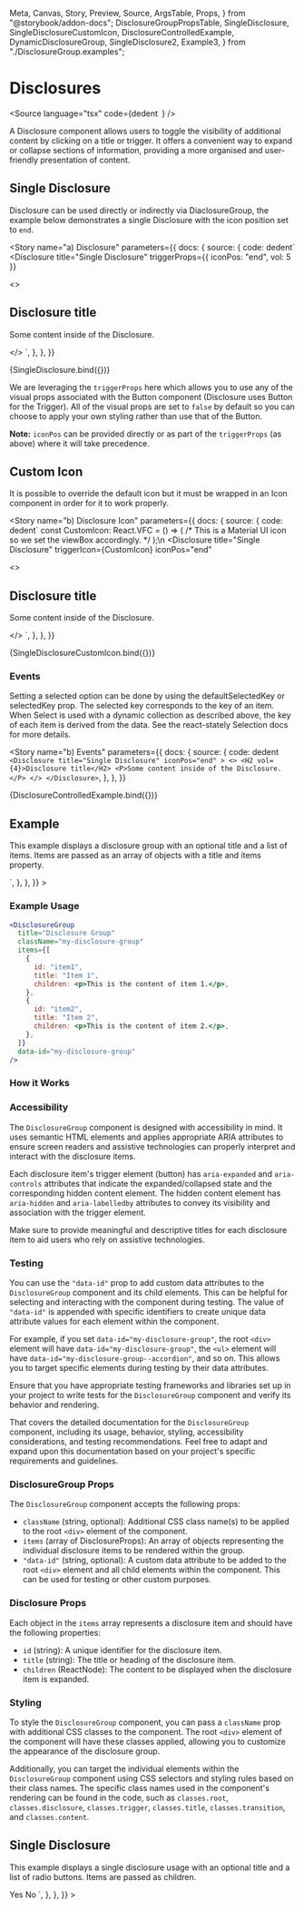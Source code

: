   Meta,
  Canvas,
  Story,
  Preview,
  Source,
  ArgsTable,
  Props,
} from "@storybook/addon-docs";
  DisclosureGroupPropsTable,
  SingleDisclosure,
  SingleDisclosureCustomIcon,
  DisclosureControlledExample,
  DynamicDisclosureGroup,
  SingleDisclosure2,
  Example3,
} from "./DisclosureGroup.examples";

<Meta title="Data/DisclosureGroup" component={DisclosureGroup} />

# Disclosures

<Source
  language="tsx"
  code={dedent`
  `}
/>

A Disclosure component allows users to toggle the visibility of additional content by clicking on a title or trigger. It offers a convenient way to expand or collapse sections of information, providing a more organised and user-friendly presentation of content.

## Single Disclosure

Disclosure can be used directly or indirectly via DiaclosureGroup, the example below demonstrates a single Disclosure with the icon position set to `end`.

<Story
  name="a) Disclosure"
  parameters={{
    docs: {
      source: {
        code: dedent`
<Disclosure
  title="Single Disclosure"
  triggerProps={{ iconPos: "end", vol: 5 }}
>
  <>
    <H2 vol={3}>Disclosure title</H2>
    <P vol={2}>Some content inside of the Disclosure.</P>
  </>
</Disclosure>`,
      },
    },
  }}
>
  {SingleDisclosure.bind({})}
</Story>

<Source language="tsx" id="data-disclosuregroup--a-disclosure" />

We are leveraging the `triggerProps` here which allows you to use any of the visual props associated with the Button component (Disclosure uses Button for the Trigger). All of the visual props are set to `false` by default so you can choose to apply your own styling rather than use that of the Button.

**Note:** `iconPos` can be provided directly or as part of the `triggerProps` (as above) where it will take precedence.

## Custom Icon

It is possible to override the default icon but it must be wrapped in an Icon component in order for it to work properly.

<Story
  name="b) Disclosure Icon"
  parameters={{
    docs: {
      source: {
        code: dedent`
const CustomIcon: React.VFC<IconProps> = () => (
  /* This is a Material UI icon so we set the viewBox accordingly. */
  <Icon viewBox="0 0 24 24">
    <path d="m20 12-1.41-1.41L13 16.17V4h-2v12.17l-5.58-5.59L4 12l8 8 8-8z"></path>
  </Icon>
);\n
<Disclosure
  title="Single Disclosure"
  triggerIcon={CustomIcon}
  iconPos="end"
>
  <>
    <H2 vol={3}>Disclosure title</H2>
    <P vol={2}>Some content inside of the Disclosure.</P>
  </>
</Disclosure>
`,
      },
    },
  }}
>
  {SingleDisclosureCustomIcon.bind({})}
</Story>

<Source language="tsx" id="data-disclosuregroup--b-disclosure-icon" />

### Events

Setting a selected option can be done by using the defaultSelectedKey or selectedKey prop. The selected key corresponds to the key of an item. When Select is used with a dynamic collection as described above, the key of each item is derived from the data. See the react-stately Selection docs for more details.

<Story
  name="b) Events"
  parameters={{
    docs: {
      source: {
        code: dedent`
<Disclosure title="Single Disclosure" iconPos="end" >
  <>
    <H2 vol={4}>Disclosure title</H2>
    <P>Some content inside of the Disclosure.</P>
  </>
</Disclosure>`,
      },
    },
  }}
>
  {DisclosureControlledExample.bind({})}
</Story>

<Source language="tsx" id="data-disclosuregroup--a-disclosure" />

## Example

This example displays a disclosure group with an optional title and a list of items.
Items are passed as an array of objects with a title and items property.

<Preview>
  <Story
    name="Example3"
    args={{}}
    parameters={{
      docs: {
        source: {
          code: dedent`
TBC`,
        },
      },
    }}
  >
    <Example3 />
  </Story>
</Preview>

<Preview>
  <Story
    name="SingleDisclosure2"
    args={{}}
    parameters={{
      docs: {
        source: {
          code: dedent`
TBC`,
        },
      },
    }}
  >
    <SingleDisclosure2 />
  </Story>
</Preview>

<Preview>
  <Story
    name="a) Disclosure Group"
    args={{}}
    parameters={{
      docs: {
        source: {
          code: dedent`
            <DisclosureGroup
              title="Disclosure Group"
              items={items}"
            />`,
        },
      },
    }}
  >
    <DynamicDisclosureGroup />
  </Story>
</Preview>

### Example Usage

```jsx
<DisclosureGroup
  title="Disclosure Group"
  className="my-disclosure-group"
  items={[
    {
      id: "item1",
      title: "Item 1",
      children: <p>This is the content of item 1.</p>,
    },
    {
      id: "item2",
      title: "Item 2",
      children: <p>This is the content of item 2.</p>,
    },
  ]}
  data-id="my-disclosure-group"
/>
```

### How it Works

### Accessibility

The `DisclosureGroup` component is designed with accessibility in mind. It uses semantic
HTML elements and applies appropriate ARIA attributes to ensure screen readers and
assistive technologies can properly interpret and interact with the disclosure items.

Each disclosure item's trigger element (button) has `aria-expanded` and
`aria-controls` attributes that indicate the expanded/collapsed state and the corresponding
hidden content element. The hidden content element has `aria-hidden` and `aria-labelledby`
attributes to convey its visibility and association with the trigger element.

Make sure to provide meaningful and descriptive titles for each disclosure item to
aid users who rely on assistive technologies.

### Testing

You can use the `"data-id"` prop to add custom data attributes to the `DisclosureGroup` component and its child elements.
This can be helpful for selecting and interacting with the component during testing.
The value of `"data-id"` is appended with specific identifiers to create unique data attribute values for each element within the component.

For example, if you set `data-id="my-disclosure-group"`, the root `<div>` element will
have `data-id="my-disclosure-group"`,
the `<ul>` element will have `data-id="my-disclosure-group--accordion"`, and so on.
This allows you to target specific elements during testing by their data attributes.

Ensure that you have appropriate testing frameworks and libraries set up in your project
to write tests for the `DisclosureGroup` component and verify its behavior and rendering.

That covers the detailed documentation for the `DisclosureGroup` component, including its usage,
behavior, styling, accessibility considerations, and testing recommendations.
Feel free to adapt and expand upon this documentation based on your project's specific
requirements and guidelines.

### DisclosureGroup Props

<ArgsTable of={DisclosureGroupPropsTable} />

The `DisclosureGroup` component accepts the following props:

- `className` (string, optional): Additional CSS class name(s) to be applied to the root `<div>` element of the component.
- `items` (array of DisclosureProps): An array of objects representing the individual
  disclosure items to be rendered within the group.
- `"data-id"` (string, optional): A custom data attribute to be added to the root `<div>`
  element and all child elements within the component. This can be used for testing or other custom purposes.

### Disclosure Props

Each object in the `items` array represents a disclosure item and should have the following properties:

- `id` (string): A unique identifier for the disclosure item.
- `title` (string): The title or heading of the disclosure item.
- `children` (ReactNode): The content to be displayed when the disclosure item is expanded.

### Styling

To style the `DisclosureGroup` component, you can pass a `className` prop with additional CSS classes to the
component. The root `<div>` element of the component will have these classes applied,
allowing you to customize the appearance of the disclosure group.

Additionally, you can target the individual elements within the `DisclosureGroup`
component using CSS selectors and styling rules based on their class names.
The specific class names used in the component's rendering can be found in the code,
such as `classes.root`, `classes.disclosure`,
`classes.trigger`, `classes.title`, `classes.transition`, and `classes.content`.

## Single Disclosure

This example displays a single disclosure usage with an optional title and a
list of radio buttons. Items are passed as children.

<Preview>
  <Story
    name="b) Disclosure"
    args={{}}
    parameters={{
      docs: {
        source: {
          code: dedent`
            <Disclosure id="itemId" title="Single Disclosure" data-id="disclosure">
              <RadioGroup label="Are you a wizard?" defaultValue="yes">
                <Radio value="yes">Yes</Radio>
                <Radio value="no">No</Radio>
              </RadioGroup>
            </Disclosure>`,
        },
      },
    }}
  >
    <SingleDisclosure />
  </Story>
</Preview>
